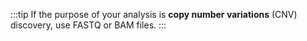 :::tip
If the purpose of your analysis is **copy number variations** (CNV) discovery, use FASTQ or BAM files.
:::